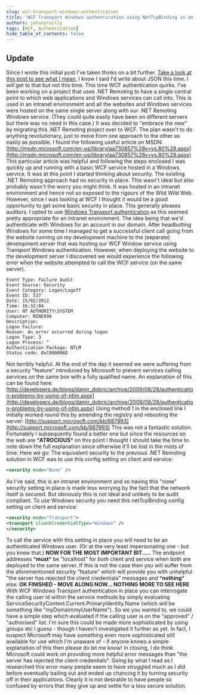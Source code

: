 ```yaml
---
slug: wcf-transport-windows-authentication
title: 'WCF Transport Windows authentication using NetTcpBinding in an Intranet environment'
authors: johnnyreilly
tags: [WCF, Authentication]
hide_table_of_contents: false
---
```


## Update

<!--truncate-->

Since I wrote this initial post I've taken thinks on a bit further. [Take a look at this post to see what I mean.](../2012-03-22-wcf-moving-from-config-to-code-simple/index.mdx) I know I said I'd write about JSON this time. I will get to that but not this time. This time WCF authentication quirks. I've been working on a project that uses .NET Remoting to have a single central point to which web applications and Windows services can call into. This is used in an intranet environment and all the websites and Windows services were hosted on the same single server along with our .NET Remoting Windows service. (They could quite easily have been on different servers but there was no need in this case.) It was decided to "embrace the new" by migrating this .NET Remoting project over to WCF. The plan wasn't to do anything revolutionary, just to move from one approach to the other as easily as possible. I found the following useful article on MSDN: [http://msdn.microsoft.com/en-us/library/aa730857%28v=vs.80%29.aspx](http://msdn.microsoft.com/en-us/library/aa730857%28v=vs.80%29.aspx) This particular article was helpful and following the steps enclosed I was quickly up and running with a basic WCF service hosted in a Windows service. It was at this point I started thinking about security. The existing .NET Remoting approach had no security in place. This wasn't ideal but also probably wasn't the worry you might think. It was hosted in an intranet environment and hence not so exposed to the rigours of the Wild Wild Web. However, since I was looking at WCF I thought it would be a good opportunity to get some basic security in place. This generally pleases auditors. I opted to use [Windows Transport authentication](http://msdn.microsoft.com/en-us/library/ms733089.aspx) as this seemed pretty appropriate for an intranet environment. The idea being that we'd authenticate with Windows for an account in our domain. After headbutting Windows for some time I managed to get a successful client call going from the website running on my development machine to the (separate) development server that was hosting our WCF Window service using Transport Windows authentication. However, when deploying the website to the development server I discovered we would experience the following error when the website attempted to call the WCF service (on the same server).

```
Event Type: Failure Audit
Event Source: Security
Event Category: Logon/Logoff
Event ID: 537
Date: 15/02/2012
Time: 16:32:04
User: NT AUTHORITY\SYSTEM
Computer: MINE999
Description:
Logon Failure:
Reason: An error occurred during logon
Logon Type: 3
Logon Process: ^
Authentication Package: NTLM
Status code: 0xC000006D
```

Not terribly helpful. At the end of the day it seemed we were suffering from a security "feature" introduced by Microsoft to prevent services calling services on the same box with a fully qualified name. An explanation of this can be found here: [http://developers.de/blogs/damir_dobric/archive/2009/08/28/authentication-problems-by-using-of-ntlm.aspx](http://developers.de/blogs/damir_dobric/archive/2009/08/28/authentication-problems-by-using-of-ntlm.aspx) Using method 1 in the enclosed link I initially worked round this by amending the registry and rebooting the server: [http://support.microsoft.com/kb/887993](http://support.microsoft.com/kb/887993) This was not a fantastic solution. Fortunately I subsequently found a better one but since the resources on the web are \***ATROCIOUS**\* on this point I thought I should take the time to note down the full explanation since otherwise it'll be lost in the mists of time. Here we go: The equivalent security to the previous .NET Remoting solution in WCF was to use this config setting on client and service:

```xml
<security mode="None" />
```

As I've said, this is an intranet environment and so having this "none" security setting in place is made less worrying by the fact that the network itself is secured. But obviously this is not ideal and unlikely to be audit compliant. To use Windows security you need this netTcpBinding config setting on client and service:

```xml
<security mode="Transport">
<transport clientCredentialType="Windows" />
</security>
```

To call the service with this setting in place you will need to be an authenticated Windows user. (Or at the very least impersonating one - but you knew that.) **NOW FOR THE MOST IMPORTANT BIT.....** The endpoint addresses \***must**\* be "localhost" for _both_ client and service when both are deployed to the same server. If this is not the case then you will suffer from the aforementioned security "feature" which will provide you with unhelpful "the server has rejected the client credentials" messages and \***nothing**\* else. **OK FINISHED - MOVE ALONG NOW... NOTHING MORE TO SEE HERE** With WCF Windows Transport authentication in place you can interrogate the calling user id within the service methods by simply evaluating ServiceSecurityContext.Current.PrimaryIdentity.Name (which will be something like "myDomain\myUserName"). So we you wanted to, we could have a simple step which evaluated if the calling user is on the "approved" / "authorised" list. I'm sure this could be made more sophisticated by using groups etc I guess - though I haven't investigated it further as yet. In fact, I suspect Microsoft may have something even more sophisticated still available for use which I'm unaware of - if anyone knows a simple explanation of this then please do let me know! In closing, I do think Microsoft could work on providing more helpful error messages than "the server has rejected the client credentials". Going by what I read as I researched this error many people seem to have struggled much as I did before eventually bailing out and ended up chancing it by turning security off in their applications. Clearly it is not desirable to have people so confused by errors that they give up and settle for a less secure solution.
